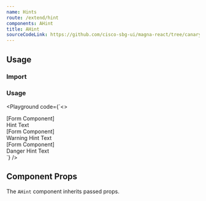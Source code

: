 ```yaml
---
name: Hints
route: /extend/hint
components: AHint
title: AHint
sourceCodeLink: https://github.com/cisco-sbg-ui/magna-react/tree/canary/framework/components/AHint
---
```


## Usage

### Import

<ComponentImport components="AHint" />

### Usage

<Playground
  code={`<>
  <div>
    <div>[Form Component]</div>
    <AHint>Hint Text</AHint>
  </div>
  <div className="mt-4">
    <div>[Form Component]</div>
    <AHint validationState="warning">Warning Hint Text</AHint>
  </div>
  <div className="mt-4">
    <div>[Form Component]</div>
    <AHint validationState="danger">Danger Hint Text</AHint>
  </div>
</>
`}
/>

## Component Props

The `AHint` component inherits passed props.

<Props of="AHint" />
